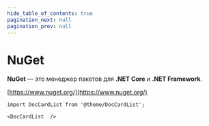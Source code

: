 ```yaml
---
hide_table_of_contents: true
pagination_next: null
pagination_prev: null
---
```


# NuGet

**NuGet** — это менеджер пакетов для **.NET Core** и **.NET Framework**.

[https://www.nuget.org/](https://www.nuget.org/)

```mdx-code-block
import DocCardList from '@theme/DocCardList';

<DocCardList  />
```
